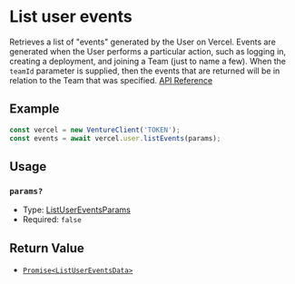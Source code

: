 # List user events

Retrieves a list of "events" generated by the User on Vercel. Events are generated when the User performs a particular action, such as logging in, creating a deployment, and joining a Team (just to name a few). When the `teamId` parameter is supplied, then the events that are returned will be in relation to the Team that was specified.
[API Reference](https://vercel.com/docs/rest-api/endpoints#list-user-events)

## Example

```js
const vercel = new VentureClient('TOKEN');
const events = await vercel.user.listEvents(params);
```

## Usage

### `params?`

- Type: [ListUserEventsParams](/docs/types/user/ListUserEventParams)
- Required: `false`

## Return Value

- [`Promise<ListUserEventsData>`](/docs/types/user/ListUserEventsData)

